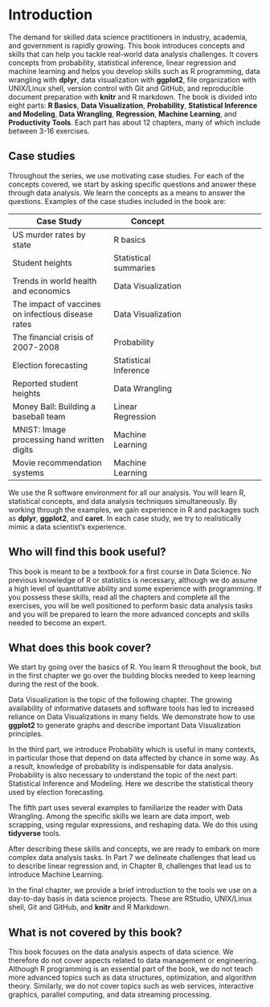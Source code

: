 # Introduction 

The demand for skilled data science practitioners in industry, academia, and government is rapidly growing. This book introduces concepts and skills that can help you tackle real-world data analysis challenges. It covers concepts from probability, statistical inference, linear regression and machine learning and helps you develop skills such as R programming, data wrangling with __dplyr__, data visualization with __ggplot2__, file organization with UNIX/Linux shell, version control with Git and GitHub, and reproducible document preparation with __knitr__ and R markdown. The book is divided into eight parts: __R Basics__, __Data Visualization__, __Probability__, __Statistical Inference and Modeling__, __Data Wrangling__, __Regression__, __Machine Learning__, and __Productivity Tools__. Each part has about 12 chapters, many of which include between 3-16 exercises. 

## Case studies 
Throughout the series, we use motivating case studies. For each of the concepts covered, we start by asking specific questions and answer these through data analysis. We learn the concepts as a means to answer the questions. Examples of the case studies included in the book are:

| Case Study | Concept | 
| ---- | ---| --- |
| US murder rates by state |  R basics |
| Student heights | Statistical summaries |
| Trends in world health and economics | Data Visualization | 
| The impact of vaccines on infectious disease rates | Data Visualization | 
| The financial crisis of 2007-2008 | Probability |
| Election forecasting | Statistical Inference |  
| Reported student heights | Data Wrangling | 
| Money Ball: Building a baseball team | Linear Regression |
| MNIST: Image processing hand written digits | Machine Learning |
| Movie recommendation systems | Machine Learning | 

We use the R software environment for all our analysis. You will learn R, statistical concepts, and data analysis techniques simultaneously. By working through the examples, we gain experience in R and packages such as __dplyr__,  __ggplot2__, and __caret__. In each case study, we try to realistically mimic a data scientist’s experience.

## Who will find this book useful? 

This book is meant to be a textbook for a first course in Data Science. No previous knowledge of R or statistics is necessary, although we do assume a high level of quantitative ability and some experience with programming. 
If you possess these skills, read all the chapters and complete all the exercises, you will be well positioned to perform basic data analysis tasks and you will be prepared to learn the more advanced concepts and skills needed to become an expert.

## What does this book cover? 

We start by going over the basics of R. You learn R throughout the book, but in the first chapter we go over the building blocks needed to keep learning during the rest of the book. 

Data Visualization is the topic of the following chapter. The growing availability of informative datasets and software tools has led to increased reliance on Data Visualizations in many fields. We demonstrate how to use __ggplot2__ to generate graphs and describe important Data Visualization principles.

In the third part, we introduce Probability which is useful in many contexts, in particular those that depend on data affected by chance in some way. As a result, knowledge of probability is indispensable for data analysis. Probability is also necessary to understand the topic of the next part: Statistical Inference and Modeling. Here we describe the statistical theory used by election forecasting. 

The fifth part uses several examples to familiarize the reader with Data Wrangling. Among the specific skills we learn are data import, web scrapping, using regular expressions, and reshaping data. We do this using __tidyverse__ tools.

After describing these skills and concepts, we are ready to embark on more complex data analysis tasks. In Part 7 we delineate challenges that lead us to describe linear regression and, in Chapter 8, challenges that lead us to introduce Machine Learning.

In the final chapter, we provide a brief introduction to the tools we use on a day-to-day basis in data science projects. These are RStudio, UNIX/Linux shell, Git and GitHub, and __knitr__ and R Markdown.

## What is not covered by this book? 

This book focuses on the data analysis aspects of data science. We therefore do not cover aspects related to data management or engineering. Although R programming is an essential part of the book, we do not teach more advanced topics such as data structures, optimization, and algorithm theory. Similarly, we do not cover topics such as web services, interactive graphics, parallel computing, and data streaming processing.



